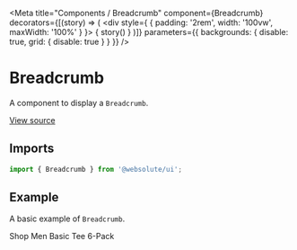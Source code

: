 
<Meta
  title="Components / Breadcrumb"
  component={Breadcrumb}
  decorators={[(story) => (
    <div style={ { padding: '2rem', width: '100vw', maxWidth: '100%' } }>
      { story() }
    </div>
  )]}
  parameters={{ backgrounds: { disable: true, grid: { disable: true } } }}
/>

# Breadcrumb

A component to display a `Breadcrumb`.

[View source](https://github.com/actarian/design-system/tree/main/src/ui/components/breadcrumb)

## Imports

```js
import { Breadcrumb } from '@websolute/ui';
```

## Example

A basic example of `Breadcrumb`.

<Canvas>
  <Story name="default">
    <Breadcrumb marginBottom="1rem">
      <Breadcrumb.Item href="/products">Shop</Breadcrumb.Item>
      <Breadcrumb.Item href="/category">Men</Breadcrumb.Item>
      <Breadcrumb.Item>Basic Tee 6-Pack</Breadcrumb.Item>
    </Breadcrumb>
  </Story>
</Canvas>
